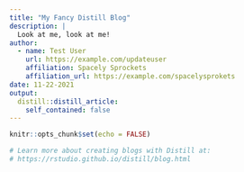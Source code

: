 ```yaml
---
title: "My Fancy Distill Blog"
description: |
  Look at me, look at me!
author:
  - name: Test User 
    url: https://example.com/updateuser
    affiliation: Spacely Sprockets
    affiliation_url: https://example.com/spacelysprokets
date: 11-22-2021
output:
  distill::distill_article:
    self_contained: false
---
```


```r
knitr::opts_chunk$set(echo = FALSE)

# Learn more about creating blogs with Distill at:
# https://rstudio.github.io/distill/blog.html

```




